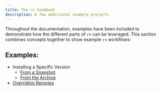 ```yaml
---
title: The rv Cookbook
description: A few additional example projects
---
```


Throughout the documentation, examples have been included to demonstrate how the different parts of `rv` can be leveraged.
This section combines concepts together to show example `rv` workflows:

## Examples:
- Installing a Specific Version
    - [From a Snapshot](../snapshot_pkg)
    - [From the Archive](../archive_pkg)
- [Overriding Remotes](../remotes)